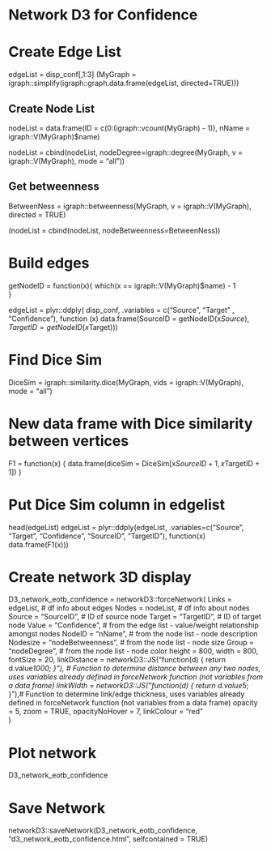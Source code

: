 
# Network D3 for Confidence

# Create Edge List
edgeList = disp_conf[,1:3]
(MyGraph = igraph::simplify(igraph::graph.data.frame(edgeList, directed=TRUE)))

## Create Node List
nodeList = data.frame(ID = c(0:(igraph::vcount(MyGraph) - 1)), 
                       nName = igraph::V(MyGraph)$name)
                       
nodeList = cbind(nodeList, nodeDegree=igraph::degree(MyGraph, 
                    v = igraph::V(MyGraph), mode = "all"))

## Get betweenness
BetweenNess = igraph::betweenness(MyGraph, 
      v = igraph::V(MyGraph), 
      directed = TRUE) 

(nodeList = cbind(nodeList, nodeBetweenness=BetweenNess))

# Build edges
getNodeID = function(x){
  which(x == igraph::V(MyGraph)$name) - 1  
}

edgeList = plyr::ddply(
  disp_conf, .variables = c("Source", "Target" , "Confidence"), 
  function (x) data.frame(SourceID = getNodeID(x$Source), 
                          TargetID = getNodeID(x$Target)))

# Find Dice Sim
DiceSim = igraph::similarity.dice(MyGraph, vids = igraph::V(MyGraph), mode = "all")


# New data frame with Dice similarity between vertices
F1 = function(x) {
  data.frame(diceSim = DiceSim[x$SourceID +1, x$TargetID + 1])
  }

# Put Dice Sim column in edgelist
head(edgeList)
edgeList = plyr::ddply(edgeList,
                        .variables=c("Source", "Target", "Confidence", 
                                               "SourceID", "TargetID"), 
                        function(x) data.frame(F1(x)))

# Create network 3D display
D3_network_eotb_confidence = networkD3::forceNetwork(
  Links = edgeList, # df info about edges
  Nodes = nodeList, # df info about nodes
  Source = "SourceID", # ID of source node 
  Target = "TargetID", # ID of target node
  Value = "Confidence", # from the edge list - value/weight relationship amongst nodes
  NodeID = "nName", # from the node list - node description 
  Nodesize = "nodeBetweenness",  # from the node list - node size
  Group = "nodeDegree",  # from the node list - node color
  height = 800, 
  width = 800,  
  fontSize = 20, 
  linkDistance = networkD3::JS("function(d) { return d.value*1000; }"), # Function to determine distance between any two nodes, uses variables already defined in forceNetwork function (not variables from a data frame)
  linkWidth = networkD3::JS("function(d) { return d.value*5; }"),# Function to determine link/edge thickness, uses variables already defined in forceNetwork function (not variables from a data frame)
  opacity = 5, 
  zoom = TRUE, 
  opacityNoHover = 7,
  linkColour = "red"   
) 

# Plot network
D3_network_eotb_confidence

# Save Network
networkD3::saveNetwork(D3_network_eotb_confidence, 
                       "d3_network_eotb_confidence.html", selfcontained = TRUE)